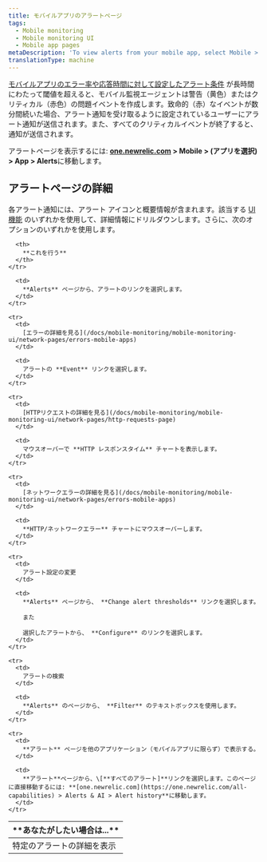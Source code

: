 ```yaml
---
title: モバイルアプリのアラートページ
tags:
  - Mobile monitoring
  - Mobile monitoring UI
  - Mobile app pages
metaDescription: 'To view alerts from your mobile app, select Mobile > (select an app) > App > Alerts.'
translationType: machine
---
```


[モバイルアプリのエラー率や応答時間に対して設定したアラート条件](/docs/mobile-apps/alert-settings) が長時間にわたって閾値を超えると、モバイル監視エージェントは警告（黄色）またはクリティカル（赤色）の問題イベントを作成します。致命的（赤）なイベントが数分間続いた場合、アラート通知を受け取るように設定されているユーザーにアラート通知が送信されます。また、すべてのクリティカルイベントが終了すると、通知が送信されます。

アラートページを表示するには: **[one.newrelic.com](https://one.newrelic.com/all-capabilities) > Mobile > (アプリを選択) > App > Alerts**に移動します。

## アラートページの詳細

各アラート通知には、アラート アイコンと概要情報が含まれます。該当する [UI 機能](/docs/new-relic-solutions/new-relic-one/introduction-new-relic-platform) のいずれかを使用して、詳細情報にドリルダウンします。さらに、次のオプションのいずれかを使用します。

<table>
  <thead>
    <tr>
      <th width={200}>
        **あなたがしたい場合は...**
      </th>

      <th>
        **これを行う**
      </th>
    </tr>
  </thead>

  <tbody>
    <tr>
      <td>
        特定のアラートの詳細を表示
      </td>

      <td>
        **Alerts** ページから、アラートのリンクを選択します。
      </td>
    </tr>

    <tr>
      <td>
        [エラーの詳細を見る](/docs/mobile-monitoring/mobile-monitoring-ui/network-pages/errors-mobile-apps)
      </td>

      <td>
        アラートの **Event** リンクを選択します。
      </td>
    </tr>

    <tr>
      <td>
        [HTTPリクエストの詳細を見る](/docs/mobile-monitoring/mobile-monitoring-ui/network-pages/http-requests-page)
      </td>

      <td>
        マウスオーバーで **HTTP レスポンスタイム** チャートを表示します。
      </td>
    </tr>

    <tr>
      <td>
        [ネットワークエラーの詳細を見る](/docs/mobile-monitoring/mobile-monitoring-ui/network-pages/errors-mobile-apps)
      </td>

      <td>
        **HTTP/ネットワークエラー** チャートにマウスオーバーします。
      </td>
    </tr>

    <tr>
      <td>
        アラート設定の変更
      </td>

      <td>
        **Alerts** ページから、 **Change alert thresholds** リンクを選択します。

        また

        選択したアラートから、 **Configure** のリンクを選択します。
      </td>
    </tr>

    <tr>
      <td>
        アラートの検索
      </td>

      <td>
        **Alerts** のページから、 **Filter** のテキストボックスを使用します。
      </td>
    </tr>

    <tr>
      <td>
        **アラート** ページを他のアプリケーション（モバイルアプリに限らず）で表示する。
      </td>

      <td>
        **アラート**ページから、\[**すべてのアラート]**リンクを選択します。このページに直接移動するには: **[one.newrelic.com](https://one.newrelic.com/all-capabilities) > Alerts & AI > Alert history**に移動します。
      </td>
    </tr>
  </tbody>
</table>